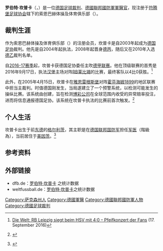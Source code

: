 {{noteTA|G1=football|G2=uefa|G3=德甲}}
{{Infobox football official
| name                = 罗伯特·坎普卡
| fullname            = {{lang|de|Dr. Robert Kampka}}
| image               =
| caption             =
| birth_date          = {{Birth date and age|1982|2|21|df=y}}
| birth_place         = {{DDR}}[[格尔利茨|格尔利茨]]
| death_date          = <!-- Use {{Death date and age|YYYY|MM|DD|YYYY|MM|DD|df=y}} if dead (death date followed by birth date) -->
| death_place         =
| otheroccupation     = [[军医|军医]]
| years1              = 2004–
| league1             = [[德国足协|德国足协]]
| role1               = 裁判
| years2              = 2010–
| league2             = [[德乙联赛|德乙联赛]]
| role2               = 裁判
| years3              = 2016–
| league3             = [[德甲联赛|德甲联赛]]
| role3               = 裁判
}}
'''罗伯特·坎普卡'''（{{lang-de|'''Robert Kampka'''}}，{{bd|1982年|2月21日|catIdx=Kampka, Robert}}）是一位[[德国|德国]][[足球裁判|足球裁判]]、[[德國聯邦國防軍|德國聯邦國防軍]][[軍醫|軍醫官]]，现注册于[[符腾堡足球协会|符腾堡足球协会]]辖下的索恩巴赫体操及体育俱乐部（{{lang|de|''TSV Schornbach''}}）。

==裁判生涯==
作为索恩巴赫体操及体育俱乐部（{{lang|de|''TSV Schornbach''}}）的注册会员，坎普卡是自2003年起成为[[德国足协|德国足协]]裁判。他先是自2004年起执法{{link-de|德国足球南部地区联赛|Fußball-Regionalliga Süd|南部地区联赛}}，2008年起晋身[[德丙|德丙]]，随后又在2010年入选[[德乙|德乙]]裁判名单。

自[[2016年至2017年德国足球甲级联赛|2016-17赛季]]起，坎普卡获德国足协委任主吹[[德甲联赛|德甲联赛]]。他在顶级联赛的首秀是2016年9月17日，执法[[汉堡体育俱乐部|汉堡]]主场对阵[[RB莱比锡|RB莱比锡]]的比赛，最终客队以4比0获胜。<ref>[https://www.welt.de/newsticker/dpa_nt/infoline_nt/sport_nt/fussball_nt/spielberichte_nt/article158220262/0-Pfeifkonzert-der-Fans.html Die Welt: RB Leipzig siegt beim HSV mit 4:0 – Pfeifkonzert der Fans] {{Wayback|url=https://www.welt.de/newsticker/dpa_nt/infoline_nt/sport_nt/fussball_nt/spielberichte_nt/article158220262/0-Pfeifkonzert-der-Fans.html |date=20170902114721 }} (17. September 2016)</ref>

此外，在2005年4月15日，坎普卡在[[雅恩雷根斯堡|雅恩雷根斯堡]]对阵[[霍芬海姆1899|霍芬海姆1899]]的地区联赛中担当主裁判。时值德国刚发生{{link-de|2005年德国赌球丑闻|Fußball-Wettskandal 2005|赌球丑闻}}，当局遂建立了一个预警系统，以检测可能发生的操纵比赛。该系统由{{link-de|Betradar|Betradar}}创建，旨在检测[[博彩公司|博彩公司]]在全球范围内收受的异常赔率投注，进而将信息通报德国足协。该系统在坎普卡执法的比赛前首次触发。<ref>{{Internetquelle|url=http://www.tagesspiegel.de/sport/die-geschichte-eines-alarms/694566.html|titel=Die Geschichte eines Alarms|datum=19. März 2006|autor=Frank Bachner|hrsg=tagesspiegel.de|zugriff=2014-02-19}} {{Wayback|url=http://www.tagesspiegel.de/sport/die-geschichte-eines-alarms/694566.html |date=20180623061536 }}</ref>

==个人生活==
坎普卡出生于前[[东德|东德]]的[[格尔利茨|格尔利茨]]，其主职是在[[德国联邦国防军|德国联邦国防军]]担任[[军医|军医]]（階級為{{link-de|军医上尉|Stabsarzt}}），当前居住于[[美因茨|美因茨]]。<ref>{{Cite web |url=https://portal.dnb.de/opac.htm?method=showFullRecord&currentResultId=per%3D%22Kampka+Robert%22%26any&currentPosition=1 |title=Eintrag im Katalog der Deutschen Nationalbibliothek |access-date=2016-12-22 |archive-date=2016-08-11 |archive-url=https://web.archive.org/web/20160811024211/https://portal.dnb.de/opac.htm?method=showFullRecord&currentResultId=per%3D%22Kampka+Robert%22%26any&currentPosition=1 |dead-url=no }}</ref>

==参考资料==
{{reflist}}

==外部链接==
* dfb.de：[http://www.dfb.de/sportl-strukturen/schiedsrichter/schiedsrichter-im-einsatz/schiedsrichter-der-bundesligen/?spieledb_path=%2Freferees%2F49674 罗伯特·坎普卡] {{Wayback|url=http://www.dfb.de/sportl-strukturen/schiedsrichter/schiedsrichter-im-einsatz/schiedsrichter-der-bundesligen/?spieledb_path=%2Freferees%2F49674 |date=20191222054618 }}之统计数据 {{de}}
* weltfussball.de：[https://web.archive.org/web/20160923233427/http://www.weltfussball.de/schiedsrichter_profil/robert-kampka/ 罗伯特·坎普卡]之统计数据 {{de}}

{{DEFAULTSORT:Kampka, Robert}}
[[Category:萨克森州人|Category:萨克森州人]]
[[Category:德國軍醫|Category:德國軍醫]]
[[Category:德國聯邦國防軍人物|Category:德國聯邦國防軍人物]]
[[Category:德國足球裁判|Category:德國足球裁判]]